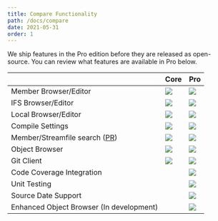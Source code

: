 ```yaml
---
title: Compare Functionality
path: /docs/compare
date: 2021-05-31
order: 1
---
```


We ship features in the Pro edition before they are released as open-source. You can review what features are available in Pro below.

|                            | Core | Pro |
|----------------------------|------|------|
| Member Browser/Editor| ![](./tick.svg) | ![](./tick.svg) |
| IFS Browser/Editor   | ![](./tick.svg) | ![](./tick.svg) |
| Local Browser/Editor | ![](./tick.svg) | ![](./tick.svg) |
| Compile Settings    | ![](./tick.svg) | ![](./tick.svg) |
| Member/Streamfile search ([PR](https://github.com/halcyon-tech/code-for-ibmi/pull/147)) | ![](./tick.svg) | ![](./tick.svg) |
| Object Browser | ![](./tick.svg) | ![](./tick.svg) |
| Git Client  | ![](./tick.svg) | ![](./tick.svg) |
| Code Coverage Integration  |  | ![](./tick.svg) |
| Unit Testing |  | ![](./tick.svg) |
| Source Date Support |  | ![](./tick.svg) |
| Enhanced Object Browser (In development) |  | ![](./tick.svg) |